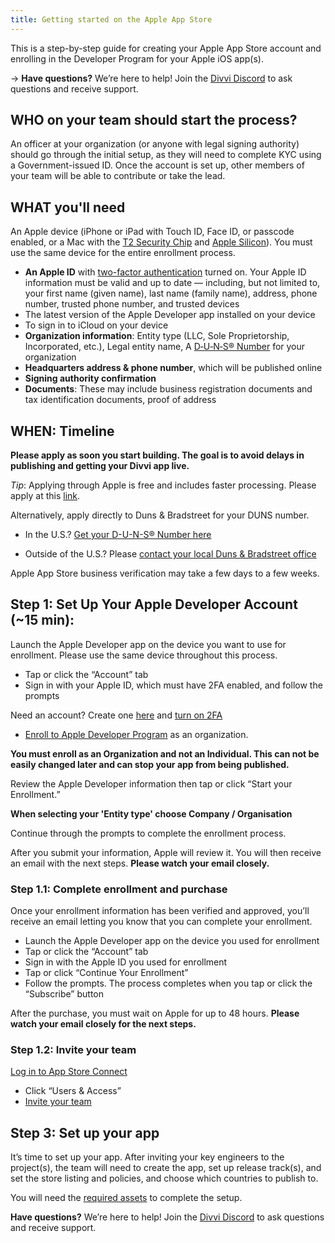 ```yaml
---
title: Getting started on the Apple App Store
---
```

This is a step-by-step guide for creating your Apple App Store account and enrolling in the Developer Program for your Apple iOS app(s).

→ **Have questions?** We’re here to help! Join the [Divvi Discord](https://discord.gg/EaxZDhMuDn) to ask questions and receive support.

## WHO on your team should start the process?

An officer at your organization (or anyone with legal signing authority) should go through the initial setup, as they will need to complete KYC using a Government-issued ID. Once the account is set up, other members of your team will be able to contribute or take the lead.

## WHAT you'll need

An Apple device (iPhone or iPad with Touch ID, Face ID, or passcode enabled, or a Mac with the [T2 Security Chip](https://support.apple.com/HT208862) and [Apple Silicon](https://support.apple.com/HT211814)). You must use the same device for the entire enrollment process.

- **An Apple ID** with [two-factor authentication](https://developer.apple.com/support/authentication/) turned on. Your Apple ID information must be valid and up to date — including, but not limited to, your first name (given name), last name (family name), address, phone number, trusted phone number, and trusted devices
- The latest version of the Apple Developer app installed on your device
- To sign in to iCloud on your device
- **Organization information**: Entity type (LLC, Sole Proprietorship, Incorporated, etc.), Legal entity name, A [D‑U‑N‑S® Number](https://support.google.com/googleplay/android-developer/answer/13628312?hl=en) for your organization
- **Headquarters address & phone number**, which will be published online
- **Signing authority confirmation**
- **Documents**: These may include business registration documents and tax identification documents, proof of address

## WHEN: Timeline

**Please apply as soon you start building. The goal is to avoid delays in publishing and getting your Divvi app live.**

*Tip*: Applying through Apple is free and includes faster processing. Please apply at this [link](https://developer.apple.com/enroll/duns-lookup/#!/search).

Alternatively, apply directly to Duns & Bradstreet for your DUNS number.

- In the U.S.? [Get your D-U-N-S® Number here](https://www.dnb.com/duns/get-a-duns.html)

- Outside of the U.S.? Please [contact your local Duns & Bradstreet office](https://www.dnb.com/utility-pages/global-customer-service-centers.html)

Apple App Store business verification may take a few days to a few weeks.

## Step 1: Set Up Your Apple Developer Account (~15 min):

Launch the Apple Developer app on the device you want to use for enrollment. Please use the same device throughout this process.

- Tap or click the “Account” tab
- Sign in with your Apple ID, which must have 2FA enabled, and follow the prompts

Need an account? Create one [here](https://appleid.apple.com/account) and [turn on 2FA](https://support.apple.com/en-gb/HT204915)

- [Enroll to Apple Developer Program](https://developer.apple.com/programs/enroll/) as an organization.

**You must enroll as an Organization and not an Individual. This can not be easily changed later and can stop your app from being published.**

Review the Apple Developer information then tap or click “Start your Enrollment.”

**When selecting your 'Entity type' choose Company / Organisation**

Continue through the prompts to complete the enrollment process.

After you submit your information, Apple will review it. You will then receive an email with the next steps. **Please watch your email closely.**

### Step 1.1: Complete enrollment and purchase

Once your enrollment information has been verified and approved, you’ll receive an email letting you know that you can complete your enrollment.

- Launch the Apple Developer app on the device you used for enrollment
- Tap or click the “Account” tab
- Sign in with the Apple ID you used for enrollment
- Tap or click “Continue Your Enrollment”
- Follow the prompts. The process completes when you tap or click the “Subscribe” button

After the purchase, you must wait on Apple for up to 48 hours. **Please watch your email closely for the next steps.**

### Step 1.2: Invite your team

[Log in to App Store Connect](https://appstoreconnect.apple.com/apps)

- Click “Users & Access”
- [Invite your team](https://developer.apple.com/help/account/manage-your-team/invite-team-members/)


## Step 3: Set up your app

It’s time to set up your app. After inviting your key engineers to the project(s), the team will need to create the app, set up release track(s), and set the store listing and policies, and choose which countries to publish to.

You will need the [required assets](https://docs.divvi.xyz/publishing/asset-requirements) to complete the setup.

 **Have questions?** We’re here to help! Join the [Divvi Discord](https://discord.gg/EaxZDhMuDn) to ask questions and receive support.



<EditPage editUrl="https://github.com/divvi-xyz/docs/edit/main/docs-template/mobile-framework/publishing/app-store.md" />